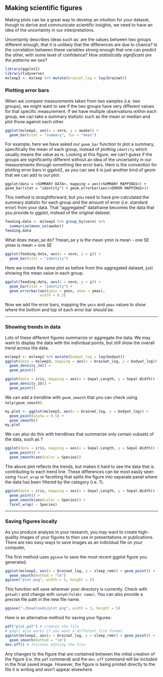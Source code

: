 ## Making scientific figures

Making plots can be a great way to develop an intuition for your dataset, though to derive and communicate scientific insights, we need to have an idea of the uncertainty in our interpretations.

Uncertainty describes ideas such as: are the values between two groups different enough, that it is unlikely that the differences are due to chance? Is the correlation between these variables strong enough that one can predict the other, with some level of confidence? *How statistically significant are the patterns we see?*

```r
library(ggplot2)
library(tidyverse)
msleep2 <- msleep %>% mutate(brainwt_log = log(brainwt))
```

### Plotting error bars

When we compare measurements taken from two samples (i.e. two groups), we might want to see if the two groups have very different values for that specific measurement. If we have multiple observations within each group, we can take a summary statistic such as the mean or median and plot those against each other.

```r
ggplot(msleep2, aes(x = vore, y = awake)) + 
  geom_bar(stat = "summary", fun = "mean")
```

For example, here we have asked our `geom_bar` function to plot a summary, specifically the mean of each group, instead of plotting `identity` which usually means the value as is. Looking at this figure, we can't guess if the groups are significantly different without an idea of the uncertainty in our measurements through something like error bars. 
Here is the convention for plotting error bars in ggplot2, as you can see it is just another kind of geom that we can add to our plot:

`ggplot(data = <SUMMARY DATA>, mapping = aes(<SUMMARY MAPPINGS>) + geom_bar(stat = "identity") + geom_errorbar(aes(<ERROR MAPPINGS>))`

This method is straightforward, but you need to have pre-calculated the summary statistic for each group and the amount of error (i.e. standard error) from your data. That "aggregated" dataframe becomes the data that you provide to ggplot, instead of the original dataset. 

```r
feeding.data <- msleep2 %>% group_by(vore) %>% 
  summarize(mean_se(awake))
feeding.data
```

What does mean_se do?
?mean_se
y is the mean
ymin is mean - one SE
ymax is mean + one SE

```r
ggplot(feeding.data, aes(x = vore, y = y)) + 
  geom_bar(stat = "identity")
```

Here we create the same plot as before from this aggregated dataset, just showing the mean value in each group.

```r
ggplot(feeding.data, aes(x = vore, y = y)) + 
  geom_bar(stat = "identity") + 
  geom_errorbar(aes(ymin = ymin, ymax = ymax),
                width = 0.2)
```

Now we add the error bars, mapping the `ymin` and `ymax` values to show where the bottom and top of each error bar should be.

------

### Showing trends in data

Lots of these different figures summarize or aggregate the data. We may want to display the data with the individual points, but still show the overall trend across the data.

```r
msleep3 <- msleep2 %>% mutate(bodywt_log = log(bodywt))
ggplot(data = msleep3, mapping = aes(x = brainwt_log, y = bodywt_log)) +
  geom_density_2d() +
  geom_point()
```

```r
ggplot(data = iris, mapping = aes(x = Sepal.Length, y = Sepal.Width)) +
  geom_density_2d() +
  geom_point()
```

We can add a trendline with `geom_smooth` that you can check using `help(geom_smooth)`.

```r
my.plot <- ggplot(msleep3, aes(x = brainwt_log, y = bodywt_log)) +
  geom_point(alpha = 0.5) +
  geom_smooth()
my.plot

```

We can also do this with trendlines that summarize only certain subsets of the data, such as ?

```r
ggplot(data = iris, mapping = aes(x = Sepal.Length, y = Sepal.Width)) + 
  geom_point() +
  geom_smooth(aes(color = Species)) 
```

The above plot reflects the trends, but makes it hard to see the data that is contributing to each trend line. These differences can be most easily seen using `facet_wrap` or facetting that splits the figure into separate panel where the data has been filtered by the category (i.e. ?).

```r
ggplot(data = iris, mapping = aes(x = Sepal.Length, y = Sepal.Width)) +
  geom_point() +
  geom_smooth(aes(color = Species)) +
  facet_wrap( ~ Species)
```

------

### Saving figures locally

As you produce analysis in your research, you may want to create high-quality images of your figures to then use in presentations or publications. There are two easy ways to save images as an individual file on your computer,

The first method uses `ggsave` to save the most recent ggplot figure you generated.

```r
ggplot(msleep2, aes(x = brainwt_log, y = sleep_rem)) + geom_point() +
  geom_smooth(method = "lm")
ggsave("plot.png", width = 5, height = 5)
```

This function will save wherever your directory is currently. Check with `getwd()` and change with `setwd(folder name)`. You can also provide a precise file path in the new file name.

```r
ggsave("~/Downloads/plot.png", width = 5, height = 5)
```

Here is an alternative method for saving your figures:

```r
pdf("plot.pdf") # creates the file
# png() also works if you want a different file format
ggplot(msleep2, aes(x = brainwt_log, y = sleep_rem)) + geom_point() +
  geom_smooth(method = "lm")
dev.off() # finishes editing the file
```

Any changes to the figure that are contained between the initial creation of the figure (i.e. the `pdf` command) and the `dev.off` command will be included in the final saved image. However, the figure is being printed directly to the file it is writing and won't appear elsewhere.
